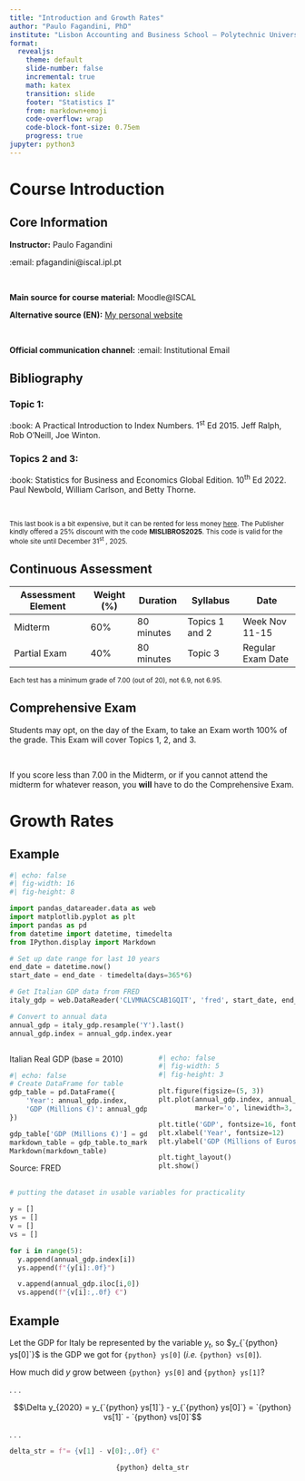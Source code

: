 ---
title: "Introduction and Growth Rates"
author: "Paulo Fagandini, PhD"
institute: "Lisbon Accounting and Business School – Polytechnic University of Lisbon"
format:
  revealjs:
    theme: default
    slide-number: false
    incremental: true
    math: katex
    transition: slide
    footer: "Statistics I"
    from: markdown+emoji
    code-overflow: wrap
    code-block-font-size: 0.75em
    progress: true
jupyter: python3
---

# Course Introduction

## Core Information

**Instructor:** Paulo Fagandini

:email: pfagandini@iscal.ipl.pt

\

**Main source for course material:** Moodle@ISCAL

**Alternative source (EN):** [My personal website](https://pfagandini.github.io/statistics1.html)

\

**Official communication channel:** :email: Institutional Email

## Bibliography

### Topic 1:
:book: A Practical Introduction to Index Numbers. 1^st^ Ed 2015. Jeff Ralph, Rob O'Neill, Joe Winton.

### Topics 2 and 3:
:book: Statistics for Business and Economics Global Edition. 10^th^ Ed 2022. Paul Newbold, William Carlson, and Betty Thorne.

\

<small>This last book is a bit expensive, but it can be rented for less money [here](https://eu.pearson.com/statistics-for-business-and-economics-global-edition/9781292438306). The Publisher kindly offered a 25% discount with the code **MISLIBROS2025**. This code is valid for the whole site until December 31^st^ , 2025.</small>

## Continuous Assessment

| Assessment Element | Weight (%) | Duration | Syllabus | Date |
|-------------------| ------------| ---------| -------- | ---- |
| Midterm | 60% | 80 minutes| Topics 1 and 2 | Week Nov 11-15  |
| Partial Exam | 40% | 80 minutes | Topic 3| Regular Exam Date |

<small>Each test has a minimum grade of 7.00 (out of 20), not 6.9, not 6.95.</small>

## Comprehensive Exam

Students may opt, on the day of the Exam, to take an Exam worth 100% of the grade. This Exam will cover Topics 1, 2, and 3.

\

If you score less than 7.00 in the Midterm, or if you cannot attend the midterm for whatever reason, you **will** have to do the Comprehensive Exam.

# Growth Rates

## Example

```{python}
#| echo: false
#| fig-width: 16
#| fig-height: 8

import pandas_datareader.data as web
import matplotlib.pyplot as plt
import pandas as pd
from datetime import datetime, timedelta
from IPython.display import Markdown

# Set up date range for last 10 years
end_date = datetime.now()
start_date = end_date - timedelta(days=365*6)

# Get Italian GDP data from FRED
italy_gdp = web.DataReader('CLVMNACSCAB1GQIT', 'fred', start_date, end_date)

# Convert to annual data
annual_gdp = italy_gdp.resample('Y').last()
annual_gdp.index = annual_gdp.index.year
```

:::columns
:::{.column width="50%"}

Italian Real GDP (base = 2010)

```{python}
#| echo: false
# Create DataFrame for table
gdp_table = pd.DataFrame({
    'Year': annual_gdp.index,
    'GDP (Millions €)': annual_gdp.iloc[:, 0].round(0).astype(int)
})

gdp_table['GDP (Millions €)'] = gdp_table['GDP (Millions €)'].apply(lambda x: f"{x:,.0f} €")
markdown_table = gdp_table.to_markdown(index=False, stralign="left", numalign="right")
Markdown(markdown_table)
```

Source: FRED

:::

:::{.column width="50%"}
```{python}
#| echo: false
#| fig-width: 5
#| fig-height: 3

plt.figure(figsize=(5, 3))
plt.plot(annual_gdp.index, annual_gdp.iloc[:, 0], 
         marker='o', linewidth=3, markersize=8, color='#4472C4')

plt.title('GDP', fontsize=16, fontweight='bold')
plt.xlabel('Year', fontsize=12)
plt.ylabel('GDP (Millions of Euros)', fontsize=12)

plt.tight_layout()
plt.show()
```

:::
:::

```{python}
# putting the dataset in usable variables for practicality

y = []
ys = []
v = []
vs = []

for i in range(5):
  y.append(annual_gdp.index[i])
  ys.append(f"{y[i]:.0f}")

  v.append(annual_gdp.iloc[i,0])
  vs.append(f"{v[i]:,.0f} €")

```

## Example

Let the GDP for Italy be represented by the variable $y_t$, so $y_{`{python} ys[0]`}$ is the GDP we got for `{python} ys[0]` (*i.e.* `{python} vs[0]`).

How much did $y$ grow between `{python} ys[0]` and `{python} ys[1]`? 

. . .

$$\Delta y_{2020} = y_{`{python} ys[1]`} - y_{`{python} ys[0]`} = `{python} vs[1]` - `{python} vs[0]`$$

. . .
```{python}
delta_str = f"= {v[1] - v[0]:,.0f} €"
```

<div style="text-align: center;">
  `{python} delta_str`
</div>
